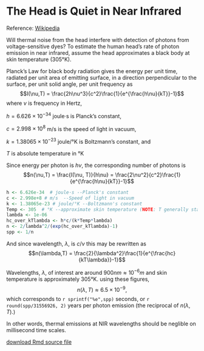# The Head is Quiet in Near Infrared

Reference: [Wikipedia](http://en.wikipedia.org/wiki/Black-body_radiation)

Will thermal noise from the head interfere with detection of photons from voltage-sensitive dyes? To estimate the human head's rate of photon emission in near infrared, assume the head approximates a black body at skin temperature (305°K). 

Planck's Law for black body radiation gives the energy per unit time, radiated per unit area of emitting surface, in a direction perpendicular to the surface, per unit solid angle, per unit frequency as$$I(\nu,T) = \frac{2h\nu^3}{c^2}\frac{1}{e^{\frac{h\nu}{kT}}-1}$$
where $\nu$ is frequency in Hertz, 

$h = 6.626\times 10^{-34}$ joule·s is Planck's constant,

$c = 2.998\times 10^{8}$ m/s is the speed of light in vacuum,

$k = 1.38065\times 10^{-23}$ joule/°K is Boltzmann's constant, and 

$T$ is absolute temperature in °K

Since energy per photon is $h\nu$, the corresponding number of photons is$$n(\nu,T) = \frac{I(\nu, T)}{h\nu} = \frac{2\nu^2}{c^2}\frac{1}{e^{\frac{h\nu}{kT}}-1}$$

```r
h <- 6.626e-34  # joule·s --Planck's constant
c <- 2.998e+8 # m/s  --Speed of light in vacuum
k <- 1.38065e-23 # joule/°K --Boltzmann's constant
Temp <- 305  # °K --approximate skin temperature (NOTE: T generally stands for TRUE in R)
lambda <- 1e-06
hc_over_kTlambda <- h*c/(k*Temp*lambda)
n <- 2/lambda^2/(exp(hc_over_kTlambda)-1)
spp <- 1/n
```

And since wavelength, $\lambda,$ is $c/\nu$ this may be rewritten as$$n(\lambda,T) = \frac{2}{\lambda^2}\frac{1}{e^{\frac{hc}{kT\lambda}}-1}$$

Wavelengths, $\lambda,$ of interest are around $900nm \approx 10^{-6}m$ and skin temperature is approximately 305°K. using these figures,$$n(\lambda, T) \approx 6.5 \times 10^{-9},$$which corresponds to `r sprintf("%e",spp)` seconds, or `r round(spp/31556926, 2)` years per photon emission (the reciprocal of $n(\lambda,T)$.)

In other words, thermal emissions at NIR wavelengths should be neglible on millisecond time scales.

[download Rmd source file](thermal_noise.Rmd)
